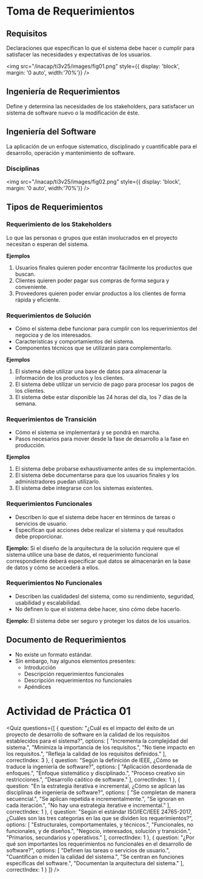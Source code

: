 
# Toma de Requerimientos

## Requisitos
Declaraciones que especifican lo que el sistema debe hacer o cumplir para satisfacer las necesidades y expectativas de los usuarios.

<img
	src="/inacap/ti3v25/images/fig01.png"
	style={{ display: 'block', margin: '0 auto', width:'70%'}}
/>

## Ingeniería de Requerimientos
Define y determina las necesidades de los stakeholders, para satisfacer un sistema de software nuevo o la modificación de éste.

## Ingeniería del Software
La aplicación de un enfoque sistematico, disciplinado y cuantificable para el desarrollo, operación y mantenimiento de software.

### Disciplinas

<img
	src="/inacap/ti3v25/images/fig02.png"
	style={{ display: 'block', margin: '0 auto', width:'70%'}}
/>


## Tipos de Requerimientos

### Requerimiento de los Stakeholders
Lo que las personas o grupos que están involucrados en el proyecto necesitan o esperan del sistema.

**Ejemplos**

1. Usuarios finales quieren poder encontrar fácilmente los productos que buscan.
2. Clientes quieren poder pagar sus compras de forma segura y conveniente.
3. Proveedores quieren poder enviar productos a los clientes de forma rápida y eficiente.

### Requerimientos de Solución
- Cómo el sistema debe funcionar para cumplir con los requerimientos del negocioa y de los interesados.
- Caracteristicas y comportamientos del sistema.
- Componentes técnicos que se utilizarán para complementarlo.

**Ejemplos**

1. El sistema debe utilizar una base de datos para almacenar la información de los productos y los clientes.
2. El sistema debe utilizar un servicio de pago para procesar los pagos de los clientes.
3. El sistema debe estar disponible las 24 horas del día, los 7 días de la semana.

### Requerimientos de Transición
- Cómo el sistema se implementará y se pondrá en marcha.
- Pasos necesarios para mover desde la fase de desarrollo a la fase en producción.

**Ejemplos**

1. El sistema debe probarse exhaustivamente antes de su implementación.
2. El sistema debe documentarse para que los usuarios finales y los administradores puedan utilizarlo.
3. El sistema debe integrarse con los sistemas existentes.


### Requerimientos Funcionales
- Describen lo que el sistema debe hacer en términos de tareas o servicios de usuario.
- Especifican qué acciones debe realizar el sistema y qué resultados debe proporcionar.

**Ejemplo:** Si el diseño de la arquitectura de la solución requiere que el sistema utilice una base de datos, el requerimiento funcional correspondiente deberá especificar qué datos se almacenarán en la base de datos y cómo se accederá a ellos.

### Requerimientos No Funcionales
- Describen las cualidadesl del sistema, como su rendimiento, seguridad, usabilidad y escalabilidad.
- No definen lo que el sistema debe hacer, sino cómo debe hacerlo.

**Ejemplo:** El sistema debe ser seguro y proteger los datos de los usuarios.

## Documento de Requerimientos
- No existe un formato estándar.
- Sin embargo, hay algunos elementos presentes:
	- Introducción
	- Descripción requerimientos funcionales
	- Descripción requerimientos no funcionales
	- Apéndices

# Actividad de Práctica 01

<Quiz questions={[
  {
    question: "¿Cuál es el impacto del éxito de un proyecto de desarrollo de software en la calidad de los requisitos establecidos para el sistema?",
    options: [
      "Incrementa la complejidad del sistema.",
      "Minimiza la importancia de los requisitos.",
      "No tiene impacto en los requisitos.",
      "Refleja la calidad de los requisitos definidos."
    ],
    correctIndex: 3
  },
  {
    question: "Según la definición de IEEE, ¿Cómo se traduce la ingeniería de software?",
    options: [
      "Aplicación desordenada de enfoques.",
      "Enfoque sistemático y disciplinado.",
      "Proceso creativo sin restricciones.",
      "Desarrollo caótico de software."
    ],
    correctIndex: 1
  },
  {
    question: "En la estrategia iterativa e incremental, ¿Cómo se aplican las disciplinas de ingeniería de software?",
    options: [
      "Se completan de manera secuencial.",
      "Se aplican repetida e incrementalmente.",
      "Se ignoran en cada iteración.",
      "No hay una estrategia iterative e incremental."
    ],
    correctIndex: 1
  },
  {
    question: "Según el estándar ISO/IEC/IEEE 24765-2017, ¿Cuáles son las tres categorías en las que se dividen los requerimientos?",
    options: [
      "Estructurales, comportamentales, y técnicos.",
      "Funcionales, no funcionales, y de diseños.",
      "Negocio, interesados, solución y transición.",
      "Primarios, secundarios y operativos."
    ],
    correctIndex: 1
  },
  {
    question: "¿Por qué son importantes los requerimientos no funcionales en el desarrollo de software?",
    options: [
      "Definen las tareas o servicios de usuario.",
      "Cuantifican o miden la calidad del sistema.",
      "Se centran en funciones específicas del software.",
      "Documentan la arquitectura del sistema."
    ],
    correctIndex: 1
  }
]} />